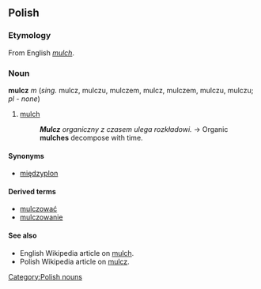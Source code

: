 ==Polish==

===Etymology===
From English ''[[mulch]]''.

===Noun===
'''mulcz''' ''m'' (''sing.'' mulcz, mulczu, mulczem, mulcz, mulczem, mulczu, mulczu; ''pl'' - ''none'')

# [[mulch]]
#:'''''Mulcz''' organiczny z czasem ulega rozkładowi.'' → Organic '''mulches''' decompose with time.

====Synonyms====

*[[międzyplon]]

====Derived terms====
*[[mulczować]]
*[[mulczowanie]]

====See also====
*English Wikipedia article on [[w:mulch|mulch]].
*Polish Wikipedia article on [[:w:pl:mulcz|mulcz]].

[[Category:Polish nouns]]